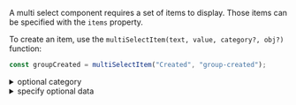 A multi select component requires a set of items to display. Those items can be specified with the `items` property.

To create an item, use the `multiSelectItem(text, value, category?, obj?)` function:

```javascript dark
const groupCreated = multiSelectItem("Created", "group-created");
```

<details><summary >optional category</summary>

An optional `category` can be specified to group a set of items under a labelled category:

```javascript dark
const groupCreated = multiSelectItem("Created", "group-created", "Group Lifecycle");
const groupRestored = multiSelectItem("Created", "group-restored", "Group Lifecycle");
```
</details>

<details><summary >specify optional data</summary>

Additional properties can be specified to provide additional information to callbacks like `onValuesChange`.

```jsx dark
const groupCreated = multiSelectItem("Created", "group-created", null, { backendId: 123 });

...

<MultiSelect
    items={[groupCreated]}
    onValuesChange={(event, values) => {
        values.forEach(x => console.log(x.backendId));
    }}
/>
```
</details>
